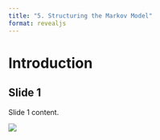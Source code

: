 ```yaml
---
title: "5. Structuring the Markov Model"
format: revealjs
---
```


# Introduction

## Slide 1

Slide 1 content.

![](media/noun-llama-3263829.png)
